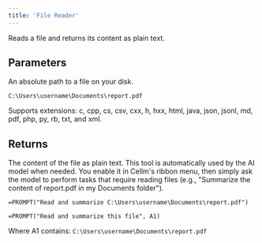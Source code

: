 ```yaml
---
title: 'File Reader'
---
```


Reads a file and returns its content as plain text.

## Parameters

<ParamField body="filePath" type="string" required>
  An absolute path to a file on your disk.

  ````mdx Example path
  C:\Users\username\Documents\report.pdf
  ````

  Supports extensions: c, cpp, cs, csv, cxx, h, hxx, html, java, json, jsonl, md, pdf, php, py, rb, txt, and xml.
</ParamField>

## Returns

<ResponseField name="content" type="string">
  The content of the file as plain text.
</ResponseField>

<Info>
  This tool is automatically used by the AI model when needed. You enable it in Cellm's ribbon menu, then simply ask the model to perform tasks that require reading files (e.g., "Summarize the content of report.pdf in my Documents folder").
</Info>

<RequestExample>

```excel Read and summarize
=PROMPT("Read and summarize C:\Users\username\Documents\report.pdf")
```

</RequestExample>

<ResponseExample>

```excel With cell reference
=PROMPT("Read and summarize this file", A1)
```

Where A1 contains: `C:\Users\username\Documents\report.pdf`

</ResponseExample>
